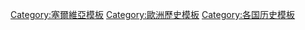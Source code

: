 [[Category:塞爾維亞模板|Category:塞爾維亞模板]]
[[Category:歐洲歷史模板|Category:歐洲歷史模板]]
[[Category:各国历史模板|Category:各国历史模板]]